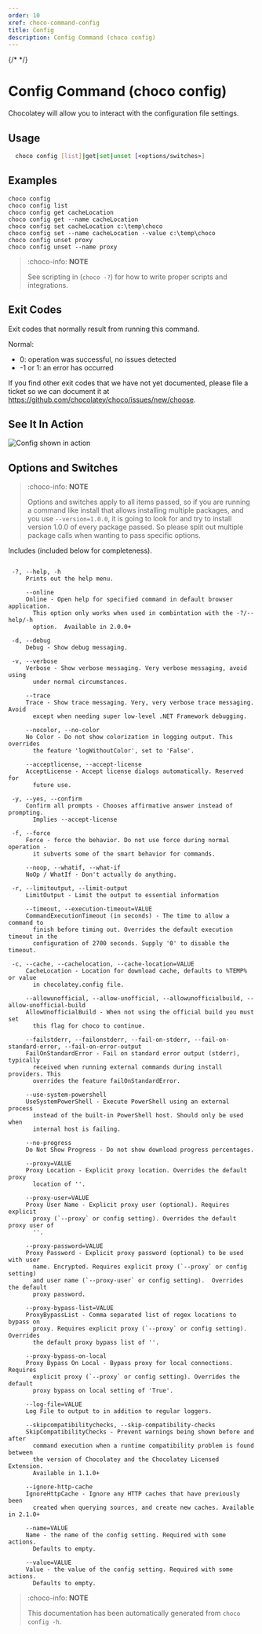 ---
order: 10
xref: choco-command-config
title: Config
description: Config Command (choco config)
---

{/* <!-- This file is automatically generated based on output from https://github.com/chocolatey/choco/blob/master/src/chocolatey/infrastructure.app/commands/ChocolateyConfigCommand.cs using https://github.com/chocolatey/choco/blob/master/GenerateDocs.ps1. Contributions are welcome at the original location(s). If the file is not found, it is not part of the open source edition of Chocolatey or the name of the file is different. -->  */} 

# Config Command (choco config)

Chocolatey will allow you to interact with the configuration file settings.

## Usage

~~~sh
  choco config [list]|get|set|unset [<options/switches>]
~~~

## Examples

    choco config
    choco config list
    choco config get cacheLocation
    choco config get --name cacheLocation
    choco config set cacheLocation c:\temp\choco
    choco config set --name cacheLocation --value c:\temp\choco
    choco config unset proxy
    choco config unset --name proxy

> :choco-info: **NOTE**
>
> See scripting in <Xref title="how to pass arguments" value="choco-commands" anchor="how-to-pass-options-switches" /> (`choco -?`) for how to
 write proper scripts and integrations.


## Exit Codes

Exit codes that normally result from running this command.

Normal:
 - 0: operation was successful, no issues detected
 - -1 or 1: an error has occurred

If you find other exit codes that we have not yet documented, please
 file a ticket so we can document it at
 https://github.com/chocolatey/choco/issues/new/choose.


## See It In Action

![Config shown in action](/images/gifs/choco_config.gif)


## Options and Switches

> :choco-info: **NOTE**
>
> Options and switches apply to all items passed, so if you are
 running a command like install that allows installing multiple
 packages, and you use `--version=1.0.0`, it is going to look for and
 try to install version 1.0.0 of every package passed. So please split
 out multiple package calls when wanting to pass specific options.

Includes <Xref title="default options/switches" value="choco-commands" anchor="default-options-and-switches" /> (included below for completeness).

~~~

 -?, --help, -h
     Prints out the help menu.

     --online
     Online - Open help for specified command in default browser application. 
       This option only works when used in combintation with the -?/--help/-h 
       option.  Available in 2.0.0+

 -d, --debug
     Debug - Show debug messaging.

 -v, --verbose
     Verbose - Show verbose messaging. Very verbose messaging, avoid using 
       under normal circumstances.

     --trace
     Trace - Show trace messaging. Very, very verbose trace messaging. Avoid 
       except when needing super low-level .NET Framework debugging.

     --nocolor, --no-color
     No Color - Do not show colorization in logging output. This overrides 
       the feature 'logWithoutColor', set to 'False'.

     --acceptlicense, --accept-license
     AcceptLicense - Accept license dialogs automatically. Reserved for 
       future use.

 -y, --yes, --confirm
     Confirm all prompts - Chooses affirmative answer instead of prompting. 
       Implies --accept-license

 -f, --force
     Force - force the behavior. Do not use force during normal operation - 
       it subverts some of the smart behavior for commands.

     --noop, --whatif, --what-if
     NoOp / WhatIf - Don't actually do anything.

 -r, --limitoutput, --limit-output
     LimitOutput - Limit the output to essential information

     --timeout, --execution-timeout=VALUE
     CommandExecutionTimeout (in seconds) - The time to allow a command to 
       finish before timing out. Overrides the default execution timeout in the 
       configuration of 2700 seconds. Supply '0' to disable the timeout.

 -c, --cache, --cachelocation, --cache-location=VALUE
     CacheLocation - Location for download cache, defaults to %TEMP% or value 
       in chocolatey.config file.

     --allowunofficial, --allow-unofficial, --allowunofficialbuild, --allow-unofficial-build
     AllowUnofficialBuild - When not using the official build you must set 
       this flag for choco to continue.

     --failstderr, --failonstderr, --fail-on-stderr, --fail-on-standard-error, --fail-on-error-output
     FailOnStandardError - Fail on standard error output (stderr), typically 
       received when running external commands during install providers. This 
       overrides the feature failOnStandardError.

     --use-system-powershell
     UseSystemPowerShell - Execute PowerShell using an external process 
       instead of the built-in PowerShell host. Should only be used when 
       internal host is failing.

     --no-progress
     Do Not Show Progress - Do not show download progress percentages.

     --proxy=VALUE
     Proxy Location - Explicit proxy location. Overrides the default proxy 
       location of ''.

     --proxy-user=VALUE
     Proxy User Name - Explicit proxy user (optional). Requires explicit 
       proxy (`--proxy` or config setting). Overrides the default proxy user of 
       ''.

     --proxy-password=VALUE
     Proxy Password - Explicit proxy password (optional) to be used with user 
       name. Encrypted. Requires explicit proxy (`--proxy` or config setting) 
       and user name (`--proxy-user` or config setting).  Overrides the default 
       proxy password.

     --proxy-bypass-list=VALUE
     ProxyBypassList - Comma separated list of regex locations to bypass on 
       proxy. Requires explicit proxy (`--proxy` or config setting). Overrides 
       the default proxy bypass list of ''.

     --proxy-bypass-on-local
     Proxy Bypass On Local - Bypass proxy for local connections. Requires 
       explicit proxy (`--proxy` or config setting). Overrides the default 
       proxy bypass on local setting of 'True'.

     --log-file=VALUE
     Log File to output to in addition to regular loggers.

     --skipcompatibilitychecks, --skip-compatibility-checks
     SkipCompatibilityChecks - Prevent warnings being shown before and after 
       command execution when a runtime compatibility problem is found between 
       the version of Chocolatey and the Chocolatey Licensed Extension. 
       Available in 1.1.0+

     --ignore-http-cache
     IgnoreHttpCache - Ignore any HTTP caches that have previously been 
       created when querying sources, and create new caches. Available in 2.1.0+

     --name=VALUE
     Name - the name of the config setting. Required with some actions. 
       Defaults to empty.

     --value=VALUE
     Value - the value of the config setting. Required with some actions. 
       Defaults to empty.

~~~

<Xref title="Command Reference" value="choco-commands" />


> :choco-info: **NOTE**
>
> This documentation has been automatically generated from `choco config -h`. 

